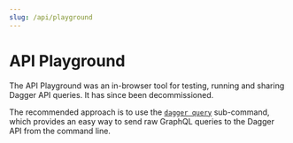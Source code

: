 ```yaml
---
slug: /api/playground
---
```


# API Playground

The API Playground was an in-browser tool for testing, running and sharing Dagger API queries. It has since been decommissioned.

The recommended approach is to use the [`dagger query`](./clients-http.mdx#dagger-cli) sub-command, which provides an easy way to send raw GraphQL queries to the Dagger API from the command line.
